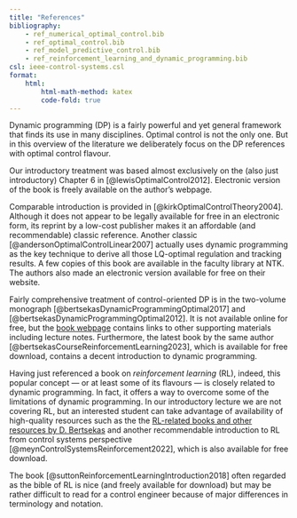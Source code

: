 ```yaml
---
title: "References"
bibliography: 
    - ref_numerical_optimal_control.bib
    - ref_optimal_control.bib
    - ref_model_predictive_control.bib
    - ref_reinforcement_learning_and_dynamic_programming.bib
csl: ieee-control-systems.csl
format:
    html:
        html-math-method: katex
        code-fold: true
---
```


Dynamic programming (DP) is a fairly powerful and yet general framework that finds its use in many disciplines. Optimal control is not the only one. But in this overview of the literature we deliberately focus on the DP references with optimal control flavour.

Our introductory treatment was based almost exclusively on the (also just introductory) Chapter 6 in [@lewisOptimalControl2012]. Electronic version of the book is freely available on the author's webpage. 

Comparable introduction is provided in [@kirkOptimalControlTheory2004]. Although it does not appear to be legally available for free in an electronic form, its reprint by a low-cost publisher makes it an affordable (and recommendable) classic reference. Another classic [@andersonOptimalControlLinear2007] actually uses dynamic programming as the key technique to derive all those LQ-optimal regulation and tracking results. A few copies of this book are available in the faculty library at NTK. The authors also made an electronic version available for free on their website.

Fairly comprehensive treatment of control-oriented DP is in the two-volume monograph [@bertsekasDynamicProgrammingOptimal2017] and [@bertsekasDynamicProgrammingOptimal2012]. It is not available online for free, but the [book webpage](http://www.athenasc.com/dpbook.html) contains links to other supporting materials including lecture notes. Furthermore, the latest book by the same author [@bertsekasCourseReinforcementLearning2023], which is available for free download, contains a decent introduction to dynamic programming.

Having just referenced a book on *reinforcement learning* (RL), indeed, this popular concept — or at least some of its flavours — is closely related to dynamic programming. In fact, it offers a way to overcome some of the limitations of dynamic programming. In our introductory lecture we are not covering RL, but an interested student can take advantage of availability of high-quality resources such as the the [RL-related books and other resources by D. Bertsekas ](https://www.mit.edu/~dimitrib/RLbook.html) and another recommendable introduction to RL from control systems perspective [@meynControlSystemsReinforcement2022], which is also available for free download.

The book [@suttonReinforcementLearningIntroduction2018] often regarded as the bible of RL is nice (and freely available for download) but may be rather difficult to read for a control engineer because of major differences in terminology and notation. 